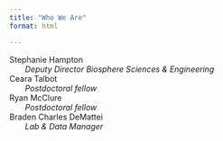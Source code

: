 ```yaml
---
title: "Who We Are"
format: html

---
```


| Stephanie Hampton
|        _Deputy Director Biosphere Sciences & Engineering_

| Ceara Talbot
|        _Postdoctoral fellow_

| Ryan McClure
|        _Postdoctoral fellow_

| Braden Charles DeMattei
|        _Lab & Data Manager_